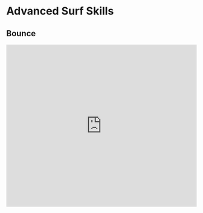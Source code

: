 # Advanced Surf Skills

## Bounce

<iframe
  width="100%"
  height="430"
  src="https://www.youtube.com/embed/EPJnGi52RDo"
  frameborder="0"
  allow="accelerometer; autoplay; clipboard-write; encrypted-media; gyroscope; picture-in-picture"
  allowFullScreen
/>

## Undercatching / Overcatching

<iframe
  width="100%"
  height="430"
  src="https://www.youtube.com/embed/1lA3VU1QEdQ"
  frameborder="0"
  allow="accelerometer; autoplay; clipboard-write; encrypted-media; gyroscope; picture-in-picture"
  allowFullScreen
/>
